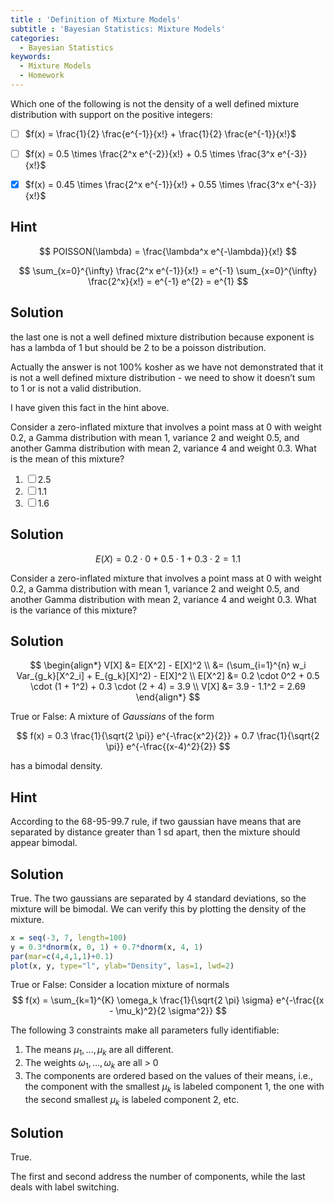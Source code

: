```yaml
---
title : 'Definition of Mixture Models'
subtitle : 'Bayesian Statistics: Mixture Models'
categories:
  - Bayesian Statistics
keywords:
  - Mixture Models
  - Homework
---
```




::: {#exr-1}
Which one of the following is not the density of a well defined mixture distribution with support on the positive integers:


- [ ] $f(x) = \frac{1}{2} \frac{e^{-1}}{x!} + \frac{1}{2} \frac{e^{-1}}{x!}$

- [ ] $f(x) = 0.5 \times  \frac{2^x e^{-2}}{x!} + 0.5 \times  \frac{3^x e^{-3}}{x!}$

- [x] $f(x) = 0.45 \times  \frac{2^x e^{-1}}{x!} + 0.55 \times  \frac{3^x e^{-3}}{x!}$

:::: {.callout-tip collapse="true"}
## Hint

$$
POISSON(\lambda) = \frac{\lambda^x e^{-\lambda}}{x!}
$$

$$ 
\sum_{x=0}^{\infty} \frac{2^x e^{-1}}{x!} = e^{-1} \sum_{x=0}^{\infty} \frac{2^x}{x!} = e^{-1} e^{2} = e^{1}
$$
::::


:::: {.callout-note collapse="true"}
## Solution

the last one is not a well defined mixture distribution because exponent is has a lambda of 1 but should be 2 to be a poisson distribution.

Actually the answer is not 100% kosher as we have not demonstrated that it is not a well defined mixture distribution - we need to show it doesn't sum to 1 or is not a valid distribution.

I have given this fact in the hint above.


::::

:::

::: {#exr-2}

Consider a zero-inflated mixture that involves a point mass at 0 with weight 0.2,  a Gamma distribution with mean 1, variance 2 and weight 0.5, and another Gamma distribution with mean 2, variance 4 and weight 0.3.  What is the mean of this mixture?


1. [ ] 2.5
2. [ ] 1.1
3. [ ] 1.6

:::: {.callout-note collapse="true"}
## Solution

$$
E(X) = 0.2 \cdot 0 + 0.5 \cdot 1 + 0.3 \cdot 2 = 1.1
$$

::::

:::

::: {#exr-3}

Consider a zero-inflated mixture that involves a point mass at 0 with weight 0.2,  a Gamma distribution with mean 1, variance 2 and weight 0.5, and another Gamma distribution with mean 2, variance 4 and weight 0.3.  What is the variance of this mixture?

:::: {.callout-note collapse="true"}
## Solution

$$
\begin{align*}
V[X] &= E[X^2] - E[X]^2
\\ &= (\sum_{i=1}^{n} w_i Var_{g_k}[X^2_i] + E_{g_k}[X]^2) - E[X]^2
\\ E[X^2] &= 0.2 \cdot 0^2 + 0.5 \cdot (1 + 1^2) + 0.3 \cdot (2 + 4) = 3.9 
\\ V[X] &= 3.9 - 1.1^2 = 2.69
\end{align*}
$$

::::

:::

::: {#exr-4}
True or False:  A mixture of *Gaussians* of the form

$$
f(x) = 0.3 \frac{1}{\sqrt{2 \pi}} e^{-\frac{x^2}{2}} + 0.7 \frac{1}{\sqrt{2 \pi}} e^{-\frac{(x-4)^2}{2}}
$$

has a bimodal density.

:::: {.callout-note collapse="true"}

## Hint

According to the 68-95-99.7 rule, if two gaussian have means that are separated by distance greater than 1 sd apart, then the mixture should appear bimodal.
::::

:::: {.callout-note collapse="true"}
## Solution
True.  The two gaussians are separated by 4 standard deviations, so the mixture will be bimodal. We can verify this by plotting the density of the mixture.


```r
x = seq(-3, 7, length=100)
y = 0.3*dnorm(x, 0, 1) + 0.7*dnorm(x, 4, 1)
par(mar=c(4,4,1,1)+0.1)
plot(x, y, type="l", ylab="Density", las=1, lwd=2)
```
::::


:::

::: {#exr-5}
True or False: Consider a location mixture of normals
$$
f(x) = \sum_{k=1}^{K} \omega_k \frac{1}{\sqrt{2 \pi} \sigma} e^{-\frac{(x - \mu_k)^2}{2 \sigma^2}}
$$

The following 3 constraints make all parameters fully identifiable:

1. The means $\mu_1,\ldots,\mu_k$ are all different.
2. The weights $\omega_1,\ldots,\omega_k$ are all > 0
3. The components are ordered based on the values of their means, i.e., the component with the smallest $\mu_k$ is labeled component 1, the one with the second smallest $\mu_k$ is labeled component 2, etc.

:::: {.callout-note collapse="true"}
## Solution

True.  

The first and second address the number of components,
while the last deals with label switching.

::::

:::